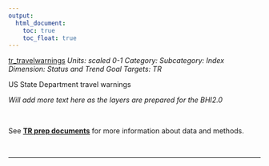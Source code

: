 ```yaml
---
output:
  html_document:
    toc: true
    toc_float: true
---
```


[tr_travelwarnings](https://github.com/OHI-Science/bhi/blob/master/baltic/layers/tr_travelwarnings_gl2018.csv)
*Units: scaled 0-1*
*Category:*
*Subcategory:*
*Index Dimension: Status and Trend*
*Goal Targets: TR*

US State Department travel warnings

*Will add more text here as the layers are prepared for the BHI2.0*

<br>

See [**TR prep documents**](https://github.com/OHI-Science/bhi-1.0-archive/blob/draft/baltic2015/prep/TR/tr_prep.md) for more information about data and methods.

<br>

--- 
